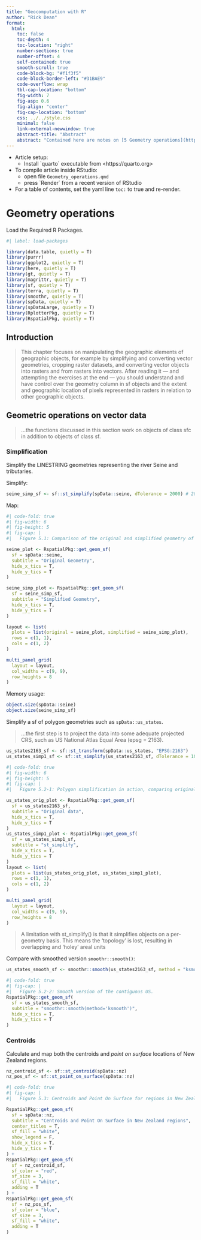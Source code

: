 ```yaml
---
title: "Geocomputation with R"
author: "Rick Dean"
format: 
  html:
    toc: false
    toc-depth: 4
    toc-location: "right"
    number-sections: true
    number-offset: 4
    self-contained: true
    smooth-scroll: true
    code-block-bg: "#f1f3f5"
    code-block-border-left: "#31BAE9"
    code-overflow: wrap
    tbl-cap-location: "bottom"
    fig-width: 7
    fig-asp: 0.6
    fig-align: "center"
    fig-cap-location: "bottom"
    css: ../../style.css
    minimal: false
    link-external-newwindow: true
    abstract-title: "Abstract"
    abstract: "Contained here are notes on [5 Geometry operations](https://geocompr.robinlovelace.net/spatial-operations.html) from the book [Geocomputation with R](https://geocompr.robinlovelace.net/index.html) by Lovelace, Nowosad, Muenchow. We will stay close to the book's major sections with some modifications/additions in the R scripts based on this author's own preferences."
---
```


::: note
-   Article setup:
    -   Install \`quarto\` executable from \<https://quarto.org\>
-   To compile article inside RStudio:
    -   open file `Geometry_operations.qmd`
    -   press \`Render\` from a recent version of RStudio
-   For a table of contents, set the yaml line `toc:` to true and re-render.
:::

# Geometry operations

::: task
Load the Required R Packages.
:::

```r
#| label: load-packages

library(data.table, quietly = T)
library(purrr)
library(ggplot2, quietly = T)
library(here, quietly = T)
library(gt, quietly = T)
library(magrittr, quietly = T)
library(sf, quietly = T)
library(terra, quietly = T)
library(smoothr, quietly = T)
library(spData, quietly = T)
library(spDataLarge, quietly = T)
library(RplotterPkg, quietly = T)
library(RspatialPkg, quietly = T)
```

## Introduction

> This chapter focuses on manipulating the geographic elements of geographic objects, for example by simplifying and converting vector geometries, cropping raster datasets, and converting vector objects into rasters and from rasters into vectors. After reading it — and attempting the exercises at the end — you should understand and have control over the geometry column in sf objects and the extent and geographic location of pixels represented in rasters in relation to other geographic objects.

## Geometric operations on vector data

> ...the functions discussed in this section work on objects of class sfc in addition to objects of class sf.

### Simplification

::: task
Simplify the LINESTRING geometries representing the river Seine and tributaries.
:::

Simplify:
```r
seine_simp_sf <- sf::st_simplify(spData::seine, dTolerance = 2000) # 2000 m
```

Map:
```r
#| code-fold: true 
#| fig-width: 6
#| fig-height: 5
#| fig-cap: |
#|   Figure 5.1: Comparison of the original and simplified geometry of the seine object.

seine_plot <- RspatialPkg::get_geom_sf(
  sf = spData::seine, 
  subtitle = "Original Geometry",
  hide_x_tics = T,
  hide_y_tics = T
)

seine_simp_plot <- RspatialPkg::get_geom_sf(
  sf = seine_simp_sf, 
  subtitle = "Simplified Geometry",
  hide_x_tics = T,
  hide_y_tics = T
)

layout <- list(
  plots = list(original = seine_plot, simplified = seine_simp_plot),
  rows = c(1, 1),
  cols = c(1, 2)
)

multi_panel_grid(
  layout = layout,
  col_widths = c(9, 9),
  row_heights = 8
)
```

Memory usage:
```r
object.size(spData::seine)
object.size(seine_simp_sf)
```

::: task
Simplify a sf of polygon geometries such as `spData::us_states`.
:::

> ...the first step is to project the data into some adequate projected CRS, such as US National Atlas Equal Area (epsg = 2163).

```r
us_states2163_sf <- sf::st_transform(spData::us_states, "EPSG:2163")
us_states_simp1_sf <- sf::st_simplify(us_states2163_sf, dTolerance = 100000) # 100 km
```

```r
#| code-fold: true 
#| fig-width: 6
#| fig-height: 5 
#| fig-cap: |
#|   Figure 5.2-1: Polygon simplification in action, comparing original with `sf::st_simplify()` version of the contiguous US.

us_states_orig_plot <- RspatialPkg::get_geom_sf(
  sf = us_states2163_sf, 
  subtitle = "Original data",
  hide_x_tics = T,
  hide_y_tics = T
)
us_states_simp1_plot <- RspatialPkg::get_geom_sf(
  sf = us_states_simp1_sf, 
  subtitle = "st_simplify",
  hide_x_tics = T,
  hide_y_tics = T
)
layout <- list(
  plots = list(us_states_orig_plot, us_states_simp1_plot),
  rows = c(1, 1),
  cols = c(1, 2)
)

multi_panel_grid(
  layout = layout,
  col_widths = c(9, 9),
  row_heights = 8
)
```
> A limitation with st_simplify() is that it simplifies objects on a per-geometry basis. This means the ‘topology’ is lost, resulting in overlapping and ‘holey’ areal units 

Compare with smoothed version `smoothr::smooth()`:
```r
us_states_smooth_sf <- smoothr::smooth(us_states2163_sf, method = "ksmooth", smoothness = 6)
```

```r
#| code-fold: true 
#| fig-cap: |
#|   Figure 5.2-2: Smooth version of the contiguous US. 
RspatialPkg::get_geom_sf(
  sf = us_states_smooth_sf, 
  subtitle = "smoothr::smooth(method='ksmooth')",
  hide_x_tics = T,
  hide_y_tics = T
)
```

### Centroids

::: task
Calculate and map both the centroids and *point on surface* locations of New Zealand regions.
:::

```r
nz_centroid_sf <- sf::st_centroid(spData::nz)
nz_pos_sf <- sf::st_point_on_surface(spData::nz)
```


```r
#| code-fold: true
#| fig-cap: |
#|   Figure 5.3: Centroids and Point On Surface for regions in New Zealand

RspatialPkg::get_geom_sf(
  sf = spData::nz,
  subtitle = "Centroids and Point On Surface in New Zealand regions",
  center_titles = T,
  sf_fill = "white",
  show_legend = F,
  hide_x_tics = T,
  hide_y_tics = T
) +
RspatialPkg::get_geom_sf(
  sf = nz_centroid_sf,
  sf_color = "red",
  sf_size = 3,
  sf_fill = "white",
  adding = T
) +
RspatialPkg::get_geom_sf(
  sf = nz_pos_sf,
  sf_color = "blue",
  sf_size = 3,
  sf_fill = "white",
  adding = T
)  
```


